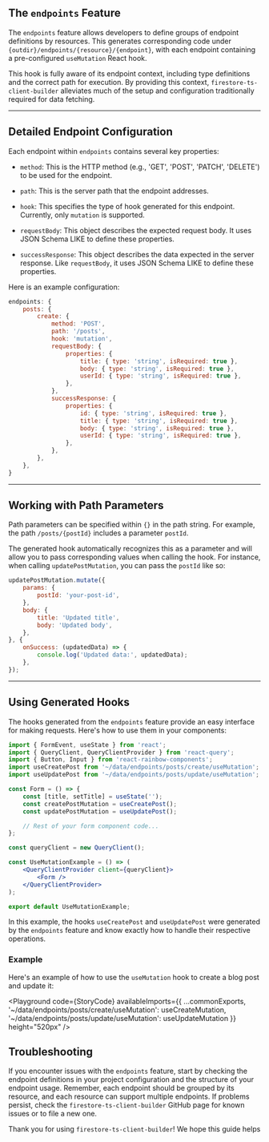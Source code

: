 
<Meta title="Endpoints/useMutation/Docs" />

## The `endpoints` Feature

The `endpoints` feature allows developers to define groups of endpoint definitions by resources. This generates corresponding code under `{outdir}/endpoints/{resource}/{endpoint}`, with each endpoint containing a pre-configured `useMutation` React hook.

This hook is fully aware of its endpoint context, including type definitions and the correct path for execution. By providing this context, `firestore-ts-client-builder` alleviates much of the setup and configuration traditionally required for data fetching.

---

## Detailed Endpoint Configuration

Each endpoint within `endpoints` contains several key properties:

- `method`: This is the HTTP method (e.g., 'GET', 'POST', 'PATCH', 'DELETE') to be used for the endpoint.

- `path`: This is the server path that the endpoint addresses. 

- `hook`: This specifies the type of hook generated for this endpoint. Currently, only `mutation` is supported.

- `requestBody`: This object describes the expected request body. It uses JSON Schema LIKE to define these properties.

- `successResponse`: This object describes the data expected in the server response. Like `requestBody`, it uses JSON Schema LIKE to define these properties.

Here is an example configuration:

```js
endpoints: {
    posts: {
        create: {
            method: 'POST',
            path: '/posts',
            hook: 'mutation',
            requestBody: {
                properties: {
                    title: { type: 'string', isRequired: true },
                    body: { type: 'string', isRequired: true },
                    userId: { type: 'string', isRequired: true },
                },
            },
            successResponse: {
                properties: {
                    id: { type: 'string', isRequired: true },
                    title: { type: 'string', isRequired: true },
                    body: { type: 'string', isRequired: true },
                    userId: { type: 'string', isRequired: true },
                },
            },
        },
    },
}
```

---

## Working with Path Parameters

Path parameters can be specified within `{}` in the path string. For example, the path `/posts/{postId}` includes a parameter `postId`. 

The generated hook automatically recognizes this as a parameter and will allow you to pass corresponding values when calling the hook. For instance, when calling `updatePostMutation`, you can pass the `postId` like so:

```jsx
updatePostMutation.mutate({
    params: {
        postId: 'your-post-id',
    },
    body: {
        title: 'Updated title',
        body: 'Updated body',
    },
}, {
    onSuccess: (updatedData) => {
        console.log('Updated data:', updatedData);
    },
});
```

---

## Using Generated Hooks

The hooks generated from the `endpoints` feature provide an easy interface for making requests. Here's how to use them in your components:

```jsx
import { FormEvent, useState } from 'react';
import { QueryClient, QueryClientProvider } from 'react-query';
import { Button, Input } from 'react-rainbow-components';
import useCreatePost from '~/data/endpoints/posts/create/useMutation';
import useUpdatePost from '~/data/endpoints/posts/update/useMutation';

const Form = () => {
    const [title, setTitle] = useState('');
    const createPostMutation = useCreatePost();
    const updatePostMutation = useUpdatePost();

    // Rest of your form component code...
};

const queryClient = new QueryClient();

const UseMutationExample = () => (
    <QueryClientProvider client={queryClient}>
        <Form />
    </QueryClientProvider>
);

export default UseMutationExample;
```

In this example, the hooks `useCreatePost` and `useUpdatePost` were generated by the `endpoints` feature and know exactly how to handle their respective operations.

### Example

Here's an example of how to use the `useMutation` hook to create a blog post and update it:

<Playground code={StoryCode} availableImports={{ 
    ...commonExports, 
    '~/data/endpoints/posts/create/useMutation': useCreateMutation,
    '~/data/endpoints/posts/update/useMutation': useUpdateMutation 
}} height="520px" />

## Troubleshooting

If you encounter issues with the `endpoints` feature, start by checking the endpoint definitions in your project configuration and the structure of your endpoint usage. Remember, each endpoint should be grouped by its resource, and each resource can support multiple endpoints. If problems persist, check the `firestore-ts-client-builder` GitHub page for known issues or to file a new one.

Thank you for using `firestore-ts-client-builder`! We hope this guide helps
